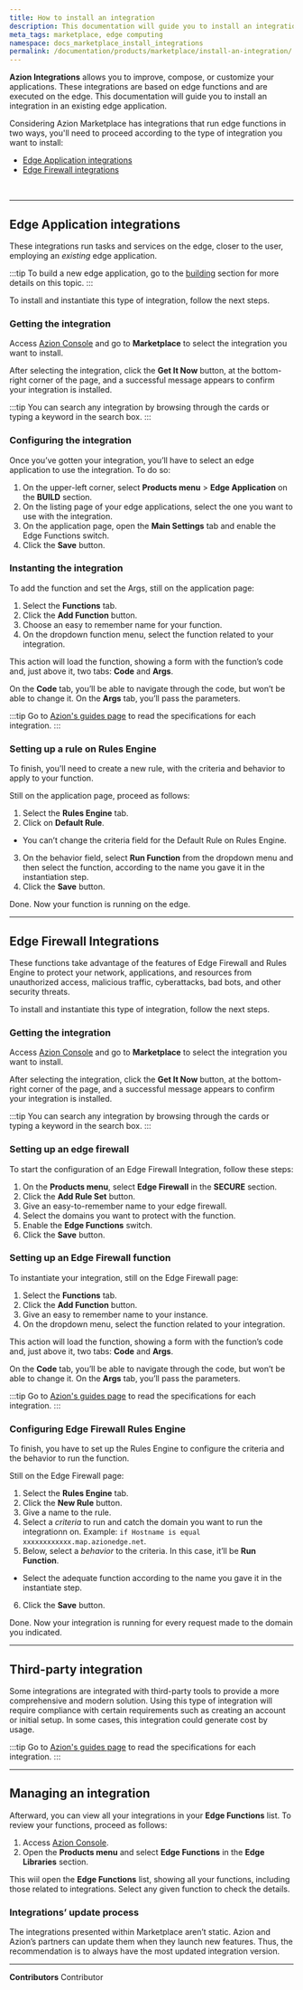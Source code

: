```yaml
---
title: How to install an integration
description: This documentation will guide you to install an integration in an existing edge application.
meta_tags: marketplace, edge computing
namespace: docs_marketplace_install_integrations
permalink: /documentation/products/marketplace/install-an-integration/
---
```



**Azion Integrations** allows you to improve, compose, or customize your applications. These integrations are based on edge functions and are executed on the edge. This documentation will guide you to install an integration in an existing edge application.

Considering Azion Marketplace has integrations that run edge functions in two ways, you'll need to proceed according to the type of integration you want to install:

- [Edge Application integrations](#edge-application-integrations)
- [Edge Firewall integrations](#edge-firewall-integrations)

<LinkButton outlined link="/en/documentation/products/marketplace/integrations/" label="go to integrations reference" variant="secondary" /> 
<br />
<LinkButton outlined link="/en/documentation/products/guides/#marketplace" label="Go to integrations guides" variant="secondary" /> 

---

## Edge Application integrations

These integrations run tasks and services on the edge, closer to the user, employing an *existing* edge application.

:::tip
To build a new edge application, go to the [building](/en/documentation/products/guides/build/build-an-application/) section for more details on this topic.
:::

To install and instantiate this type of integration, follow the next steps.

### Getting the integration

Access [Azion Console](https://console.azion.com/) and go to **Marketplace** to select the integration you want to install.

After selecting the integration, click the **Get It Now** button, at the bottom-right corner of the page, and a successful message appears to confirm your integration is installed.

:::tip
You can search any integration by browsing through the cards or typing a keyword in the search box. 
:::

### Configuring the integration

Once you’ve gotten your integration, you’ll have to select an edge application to use the integration. To do so:

1. On the upper-left corner, select **Products menu** > **Edge Application** on the **BUILD** section.
2. On the listing page of your edge applications, select the one you want to use with the integration.
3. On the application page, open the **Main Settings** tab and enable the Edge Functions switch.
4. Click the **Save** button.

### Instanting the integration

To add the function and set the Args, still on the application page:

1. Select the **Functions** tab.
2. Click the **Add Function** button.
3. Choose an easy to remember name for your function.
4. On the dropdown function menu, select the function related to your integration.

This action will load the function, showing a form with the function’s code and, just above it, two tabs: **Code** and **Args**.

On the **Code** tab, you’ll be able to navigate through the code, but won’t be able to change it. On the **Args** tab, you’ll pass the parameters.

:::tip
Go to [Azion's guides page](/en/documentation/products/guides/#marketplace) to read the specifications for each integration.
:::

### Setting up a rule on Rules Engine

To finish, you'll need to create a new rule, with the criteria and behavior to apply to your function.

Still on the application page, proceed as follows:

1. Select the **Rules Engine** tab.
2. Click on **Default Rule**.
- You can’t change the criteria field for the Default Rule on Rules Engine.
3. On the behavior field, select **Run Function** from the dropdown menu and then select the function, according to the name you gave it in the instantiation step.
4. Click the **Save** button.

Done. Now your function is running on the edge.

---

## Edge Firewall Integrations

These functions take advantage of the features of Edge Firewall and Rules Engine to protect your network, applications, and resources from unauthorized access, malicious traffic, cyberattacks, bad bots, and other security threats.

To install and instantiate this type of integration, follow the next steps.

### Getting the integration

Access [Azion Console](https://console.azion.com/) and go to **Marketplace** to select the integration you want to install.

After selecting the integration, click the **Get It Now** button, at the bottom-right corner of the page, and a successful message appears to confirm your integration is installed.

:::tip
You can search any integration by browsing through the cards or typing a keyword in the search box. 
:::

### Setting up an edge firewall

To start the configuration of an Edge Firewall Integration, follow these steps:

1. On the **Products menu**, select **Edge Firewall** in the **SECURE** section.
2. Click the **Add Rule Set** button.
3. Give an easy-to-remember name to your edge firewall.
4. Select the domains you want to protect with the function.
5. Enable the **Edge Functions** switch.
6. Click the **Save** button.

### Setting up an Edge Firewall function

To instantiate your integration, still on the Edge Firewall page:

1. Select the **Functions** tab.
2. Click the **Add Function** button.
3. Give an easy to remember name to your instance.
4. On the dropdown menu, select the function related to your integration.

This action will load the function, showing a form with the function’s code and, just above it, two tabs: **Code** and **Args**.

On the **Code** tab, you’ll be able to navigate through the code, but won’t be able to change it. On the **Args** tab, you’ll pass the parameters.

:::tip
Go to [Azion's guides page](/en/documentation/products/guides/#marketplace) to read the specifications for each integration.
:::

### Configuring Edge Firewall Rules Engine

To finish, you have to set up the Rules Engine to configure the criteria and the behavior to run the function.

Still on the Edge Firewall page:

1. Select the **Rules Engine** tab.
2. Click the **New Rule** button.
3. Give a name to the rule.
4. Select a *criteria* to run and catch the domain you want to run the integrationn on. Example: `if Hostname is equal xxxxxxxxxxxx.map.azionedge.net`.
5. Below, select a *behavior* to the criteria. In this case, it’ll be **Run Function**.
- Select the adequate function according to the name you gave it in the instantiate step.
6. Click the **Save** button.

Done. Now your integration is running for every request made to the domain you indicated.

---

## Third-party integration

Some integrations are integrated with third-party tools to provide a more comprehensive and modern solution. Using this type of integration will require compliance with certain requirements such as creating an account or initial setup. In some cases, this integration could generate cost by usage.

:::tip
Go to [Azion's guides page](/en/documentation/products/guides/#marketplace) to read the specifications for each integration.
:::

---

## Managing an integration

Afterward, you can view all your integrations in your **Edge Functions** list. To review your functions, proceed as follows:

1. Access [Azion Console](https://console.azion.com/).
2. Open the **Products menu** and select **Edge Functions** in the **Edge Libraries** section.

This wiil open the **Edge Functions** list, showing all your functions, including those related to integrations. Select any given function to check the details.

### Integrations’ update process

The integrations presented within Marketplace aren’t static. Azion and Azion’s partners can update them when they launch new features. Thus, the recommendation is to always have the most updated integration version.

<LinkButton outlined link="/en/documentation/products/marketplace/update-an-integration/" label="Go to How to update an integration guide" variant="secondary" /> 

---


**Contributors** <ContributorList>Contributor</ContributorList>
